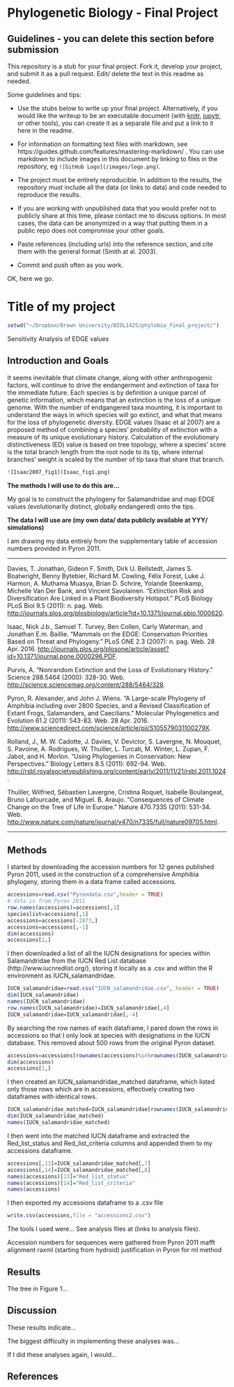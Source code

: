 # Phylogenetic Biology - Final Project

## Guidelines - you can delete this section before submission

This repository is a stub for your final project. Fork it, develop your project, and submit it as a pull request. Edit/ delete the text in this readme as needed.

Some guidelines and tips:

- Use the stubs below to write up your final project. Alternatively, if you would like the writeup to be an executable document (with [knitr](http://yihui.name/knitr/), [jupytr](http://jupyter.org/), or other tools), you can create it as a separate file and put a link to it here in the readme.

- For information on formatting text files with markdown, see https://guides.github.com/features/mastering-markdown/ . You can use markdown to include images in this document by linking to files in the repository, eg `![GitHub Logo](/images/logo.png)`.

- The project must be entirely reproducible. In addition to the results, the repository must include all the data (or links to data) and code needed to reproduce the results.

- If you are working with unpublished data that you would prefer not to publicly share at this time, please contact me to discuss options. In most cases, the data can be anonymized in a way that putting them in a public repo does not compromise your other goals.

- Paste references (including urls) into the reference section, and cite them with the general format (Smith at al. 2003).

- Commit and push often as you work.

OK, here we go.

# Title of my project
```r
setwd("~/Dropbox/Brown University/BIOL1425/phylobio_final_project/")

```

Sensitivity Analysis of EDGE values

## Introduction and Goals

It seems inevitable that climate change, along with other anthropogenic factors, will continue to drive the endangerment and extinction of taxa for the immediate future. Each species is by definition a unique parcel of genetic information, which means that an extinction is the loss of a unique genome. With the number of endgangered taxa mounting, it is important to understand the ways in which species will go extinct, and what that means for the loss of phylogenetic diversity. EDGE values (Isaac et al 2007) are a proposed method of combining a species' probability of extinction with a measure of its unique evolutionary history. Calculation of the evolutionary distinctiveness (ED) value is based on tree topology, where a species' score is  the total branch length from the root node to its tip, where internal branches' weight is scaled by the number of tip taxa that share that branch.
```r
![Isaac2007_fig1](Isaac_fig1.png)
```

__**The methods I will use to do this are...**__

My goal is to construct the phylogeny for Salamandridae and map EDGE values (evolutionarily distinct, globally endangered) onto the tips.  


__**The data I will use are (my own data/ data publicly available at YYY/ simulations)**__

I am drawing my data entirely from the supplementary table of accession numbers provided in Pyron 2011.

___________

Davies, T. Jonathan, Gideon F. Smith, Dirk U. Bellstedt, James S. Boatwright, Benny Bytebier, Richard M. Cowling, Félix Forest, Luke J. Harmon, A. Muthama Muasya, Brian D. Schrire, Yolande Steenkamp, Michelle Van Der Bank, and Vincent Savolainen. "Extinction Risk and Diversification Are Linked in a Plant Biodiversity Hotspot." PLoS Biology PLoS Biol 9.5 (2011): n. pag. Web. <http://journals.plos.org/plosbiology/article?id=10.1371/journal.pbio.1000620>.

Isaac, Nick J.b., Samuel T. Turvey, Ben Collen, Carly Waterman, and Jonathan E.m. Baillie. "Mammals on the EDGE: Conservation Priorities Based on Threat and Phylogeny." PLoS ONE 2.3 (2007): n. pag. Web. 28 Apr. 2016. <http://journals.plos.org/plosone/article/asset?id=10.1371/journal.pone.0000296.PDF>.

Purvis, A. "Nonrandom Extinction and the Loss of Evolutionary History." Science 288.5464 (2000): 328-30. Web. <http://science.sciencemag.org/content/288/5464/328>.

Pyron, R. Alexander, and John J. Wiens. "A Large-scale Phylogeny of Amphibia including over 2800 Species, and a Revised Classification of Extant Frogs, Salamanders, and Caecilians." Molecular Phylogenetics and Evolution 61.2 (2011): 543-83. Web. 28 Apr. 2016. <http://www.sciencedirect.com/science/article/pii/S105579031100279X>.

Rolland, J., M. W. Cadotte, J. Davies, V. Devictor, S. Lavergne, N. Mouquet, S. Pavoine, A. Rodrigues, W. Thuiller, L. Turcati, M. Winter, L. Zupan, F. Jabot, and H. Morlon. "Using Phylogenies in Conservation: New Perspectives." Biology Letters 8.5 (2011): 692-94. Web. <http://rsbl.royalsocietypublishing.org/content/early/2011/11/21/rsbl.2011.1024>.

Thuiller, Wilfried, Sébastien Lavergne, Cristina Roquet, Isabelle Boulangeat, Bruno Lafourcade, and Miguel. B. Araujo. "Consequences of Climate Change on the Tree of Life in Europe." Nature 470.7335 (2011): 531-34. Web. <http://www.nature.com/nature/journal/v470/n7335/full/nature09705.html>.

____________

## Methods

I started by downloading the accession numbers for 12 genes published Pyron 2011, used in the construction of a comprehensive Amphibia phylogeny, storing them in a data frame called accessions.  

```r
accessions=read.csv("Pyrondata.csv",header = TRUE)
# data is from Pyron 2011
row.names(accessions)=accessions[,1]
specieslist=accessions[,1]
accessions=accessions[-2873,]
accessions=accessions[,-1]
dim(accessions)
accessions[1,]

```
I then downloaded a list of all the IUCN designations for species within Salamandridae from the IUCN Red List database (http://www.iucnredlist.org/), storing it locally as a .csv and within the R environment as IUCN_salamandridae.
```r
IUCN_salamandridae=read.csv("IUCN_salamandridae.csv", header = TRUE)
dim(IUCN_salamandridae)
names(IUCN_salamandridae)
row.names(IUCN_salamandridae)=IUCN_salamandridae[,4]
IUCN_salamandridae=IUCN_salamandridae[,-4]
```
By searching the row names of each dataframe, I pared down the rows in accessions so that I only look at species with designations in the IUCN database. This removed about 500 rows from the original Pyron dataset.
```r
accessions=accessions[rownames(accessions)%in%rownames(IUCN_salamandridae),]
dim(accessions)
accessions[1,]
```
I then created an IUCN_salamandridae_matched dataframe, which listed only those rows which are in accessions, effectively creating two dataframes with identical rows.
```r
IUCN_salamandridae_matched=IUCN_salamandridae[rownames(IUCN_salamandridae)%in%rownames(accessions),]
dim(IUCN_salamandridae_matched)
names(IUCN_salamandridae_matched)
```
I then went into the matched IUCN dataframe and extracted the Red_list_status and Red_list_criteria columns and appended them to my accessions dataframe. 
```r
accessions[,13]=IUCN_salamandridae_matched[,7]
accessions[,14]=IUCN_salamandridae_matched[,8]
names(accessions)[13]="Red_list_status"
names(accessions)[14]="Red_list_criteria"
names(accessions)

```
I then exported my accessions dataframe to a .csv file
```r
write.csv(accessions,file = "accessions2.csv")
```

The tools I used were... See analysis files at (links to analysis files).

Accession numbers for sequences were gathered from Pyron 2011
mafft alignment
raxml (starting from hydroid)
  justification in Pyron for ml method


## Results

The tree in Figure 1...

## Discussion

These results indicate...

The biggest difficulty in implementing these analyses was...

If I did these analyses again, I would...

## References


